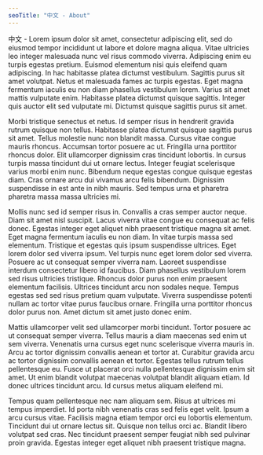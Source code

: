 ```yaml
---
seoTitle: "中文 - About"
---
```

  中文 - Lorem ipsum dolor sit amet, consectetur adipiscing elit, sed do eiusmod tempor
  incididunt ut labore et dolore magna aliqua. Vitae ultricies leo integer
  malesuada nunc vel risus commodo viverra. Adipiscing enim eu turpis egestas
  pretium. Euismod elementum nisi quis eleifend quam adipiscing. In hac
  habitasse platea dictumst vestibulum. Sagittis purus sit amet volutpat. Netus
  et malesuada fames ac turpis egestas. Eget magna fermentum iaculis eu non diam
  phasellus vestibulum lorem. Varius sit amet mattis vulputate enim. Habitasse
  platea dictumst quisque sagittis. Integer quis auctor elit sed vulputate mi.
  Dictumst quisque sagittis purus sit amet.


  Morbi tristique senectus et netus. Id semper risus in hendrerit gravida rutrum
  quisque non tellus. Habitasse platea dictumst quisque sagittis purus sit amet.
  Tellus molestie nunc non blandit massa. Cursus vitae congue mauris rhoncus.
  Accumsan tortor posuere ac ut. Fringilla urna porttitor rhoncus dolor. Elit
  ullamcorper dignissim cras tincidunt lobortis. In cursus turpis massa
  tincidunt dui ut ornare lectus. Integer feugiat scelerisque varius morbi enim
  nunc. Bibendum neque egestas congue quisque egestas diam. Cras ornare arcu dui
  vivamus arcu felis bibendum. Dignissim suspendisse in est ante in nibh mauris.
  Sed tempus urna et pharetra pharetra massa massa ultricies mi.


  Mollis nunc sed id semper risus in. Convallis a cras semper auctor neque. Diam
  sit amet nisl suscipit. Lacus viverra vitae congue eu consequat ac felis
  donec. Egestas integer eget aliquet nibh praesent tristique magna sit amet.
  Eget magna fermentum iaculis eu non diam. In vitae turpis massa sed elementum.
  Tristique et egestas quis ipsum suspendisse ultrices. Eget lorem dolor sed
  viverra ipsum. Vel turpis nunc eget lorem dolor sed viverra. Posuere ac ut
  consequat semper viverra nam. Laoreet suspendisse interdum consectetur libero
  id faucibus. Diam phasellus vestibulum lorem sed risus ultricies tristique.
  Rhoncus dolor purus non enim praesent elementum facilisis. Ultrices tincidunt
  arcu non sodales neque. Tempus egestas sed sed risus pretium quam vulputate.
  Viverra suspendisse potenti nullam ac tortor vitae purus faucibus ornare.
  Fringilla urna porttitor rhoncus dolor purus non. Amet dictum sit amet justo
  donec enim.


  Mattis ullamcorper velit sed ullamcorper morbi tincidunt. Tortor posuere ac ut
  consequat semper viverra. Tellus mauris a diam maecenas sed enim ut sem
  viverra. Venenatis urna cursus eget nunc scelerisque viverra mauris in. Arcu
  ac tortor dignissim convallis aenean et tortor at. Curabitur gravida arcu ac
  tortor dignissim convallis aenean et tortor. Egestas tellus rutrum tellus
  pellentesque eu. Fusce ut placerat orci nulla pellentesque dignissim enim sit
  amet. Ut enim blandit volutpat maecenas volutpat blandit aliquam etiam. Id
  donec ultrices tincidunt arcu. Id cursus metus aliquam eleifend mi.


  Tempus quam pellentesque nec nam aliquam sem. Risus at ultrices mi tempus
  imperdiet. Id porta nibh venenatis cras sed felis eget velit. Ipsum a arcu
  cursus vitae. Facilisis magna etiam tempor orci eu lobortis elementum.
  Tincidunt dui ut ornare lectus sit. Quisque non tellus orci ac. Blandit libero
  volutpat sed cras. Nec tincidunt praesent semper feugiat nibh sed pulvinar
  proin gravida. Egestas integer eget aliquet nibh praesent tristique magna.

